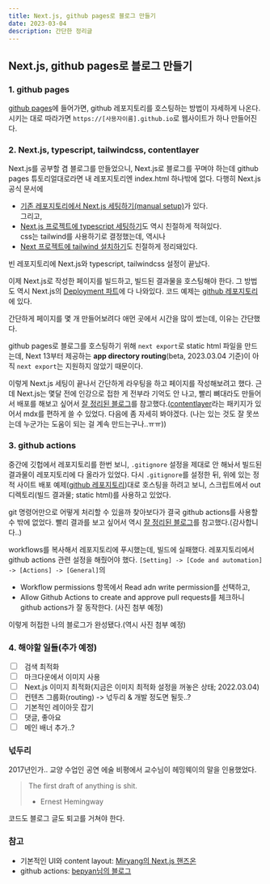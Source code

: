 ```yaml
---
title: Next.js, github pages로 블로그 만들기
date: 2023-03-04
description: 간단한 정리글
---
```


## Next.js, github pages로 블로그 만들기

### 1. github pages

[github pages](https://pages.github.com/)에 들어가면, github 레포지토리를 호스팅하는 방법이 자세하게 나온다.
시키는 대로 따라가면 `https://[사용자이름].github.io`로 웹사이트가 하나 만들어진다.

### 2. Next.js, typescript, tailwindcss, contentlayer

Next.js를 공부할 겸 블로그를 만들었으니, Next.js로 블로그를 꾸며야 하는데 github pages 튜토리얼대로라면 내 레포지토리엔 index.html 하나밖에 없다.
다행히 Next.js 공식 문서에

- [기존 레포지토리에서 Next.js 세팅하기(manual setup)](https://nextjs.org/docs/getting-started)가 있다. <br />
  그리고,
- [Next.js 프로젝트에 typescript 세팅하기](https://nextjs.org/docs/basic-features/typescript)도 역시 친절하게 적혀있다. <br />
  css는 tailwind를 사용하기로 결정했는데, 역시나
- [Next 프로젝트에 tailwind 설치하기](https://tailwindcss.com/docs/guides/nextjs)도 친절하게 정리돼있다.

빈 레포지토리에 Next.js와 typescript, tailwindcss 설정이 끝났다. <br />

이제 Next.js로 작성한 페이지를 빌드하고, 빌드된 결과물을 호스팅해야 한다.
그 방법도 역시 Next.js의 [Deployment 파트](https://nextjs.org/docs/deployment#static-only)에 다 나와있다. 코드 예제는 [github 레포지토리](https://github.com/vercel/next.js/tree/canary/examples/github-pages)에 있다.

간단하게 페이지를 몇 개 만들어보려다 애먼 곳에서 시간을 많이 썼는데, 이유는 간단했다.

github pages로 블로그를 호스팅하기 위해 `next export`로 static html 파일을 만드는데,
Next 13부터 제공하는 **app directory routing**(beta, 2023.03.04 기준)이 아직 `next export`는 지원하지 않았기 때문이다.

이렇게 Next.js 세팅이 끝나서 간단하게 라우팅을 하고 페이지를 작성해보려고 했다. 근데 Next.js는 몇달 전에 인강으로 접한 게 전부라 기억도 안 나고, 빨리 뼈대라도 만들어서 배포를 해보고 싶어서
[잘 정리된 블로그](https://miryang.dev/blog/build-blog-with-nextjs)를 참고했다.([contentlayer](https://www.contentlayer.dev/)라는 패키지가 있어서 mdx를 편하게 쓸 수 있었다. 다음에 좀 자세히 봐야겠다. (나는 있는 것도 잘 못쓰는데 누군가는 도움이 되는 걸 계속 만드는구나..ㅠㅠ))

### 3. github actions

중간에 깃헙에서 레포지토리를 한번 보니, `.gitignore` 설정을 제대로 안 해놔서 빌드된 결과물이 레포지토리에 다 올라가 있었다.
다시 `.gitignore`를 설정한 뒤, 위에 있는 정적 사이트 배포 예제([github 레포지토리](https://github.com/vercel/next.js/tree/canary/examples/github-pages))대로 호스팅을 하려고 보니,
스크립트에서 out 디렉토리(빌드 결과물; static html)를 사용하고 있었다.

git 명령어만으로 어떻게 처리할 수 있을까 찾아보다가 결국 github actions를 사용할 수 밖에 없었다. 빨리 결과를 보고 싶어서 역시 [잘 정리된 블로그](https://bepyan.github.io/blog/nextjs-blog/1-boilerplate#4-%EC%82%AC%EC%9D%B4%ED%8A%B8-%EC%9E%90%EB%8F%99-%EB%B0%B0%ED%8F%AC-%EA%B5%AC%EC%B6%95)를 참고했다.(감사합니다..)

workflows를 복사해서 레포지토리에 푸시했는데, 빌드에 실패했다.
레포지토리에서 github actions 관련 설정을 해줬어야 했다.
`[Setting] -> [Code and automation] -> [Actions] -> [General]`의

- Workflow permissions 항목에서
  Read adn write permission를 선택하고,
- Allow Github Actions to create and approve pull requests를 체크하니 github actions가 잘 동작한다.
  (사진 첨부 예정)

이렇게 허접한 나의 블로그가 완성됐다.(역시 사진 첨부 예정)

### 4. 해야할 일들(추가 예정)

<input type="checkbox" readOnly /> &nbsp; 검색 최적화 <br />
<input type="checkbox" readOnly /> &nbsp; 마크다운에서 이미지 사용 <br />
<input type="checkbox" readOnly /> &nbsp; Next.js 이미지 최적화(지금은 이미지 최적화
설정을 꺼놓은 상태; 2022.03.04) <br />
<input type="checkbox" readOnly /> &nbsp; 컨텐츠 그룹화(routing) -> 넋두리 & 개발
정도면 될듯..? <br />
<input type="checkbox" readOnly /> &nbsp; 기본적인 레이아웃 잡기 <br />
<input type="checkbox" readOnly /> &nbsp; 댓글, 좋아요 <br />
<input type="checkbox" readOnly /> &nbsp; 메인 배너 추가..? <br />

### 넋두리

2017년인가.. 교양 수업인 공연 에술 비평에서 교수님이 헤밍웨이의 말을 인용했었다.

> The first draft of anything is shit.
>
> - Ernest Hemingway

코드도 블로그 글도 퇴고를 거쳐야 한다.

### 참고

- 기본적인 UI와 content layout: [Miryang의 Next.js 핸즈온](https://miryang.dev/blog/build-blog-with-nextjs)
- github actions: [bepyan님의 블로그](https://bepyan.github.io/blog/nextjs-blog/4-deploy)
